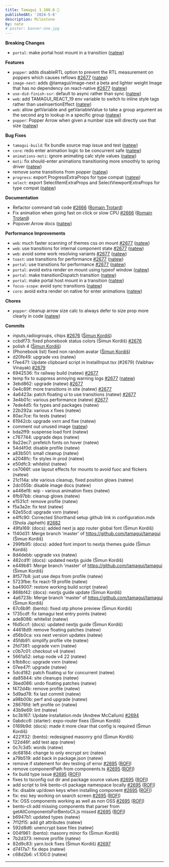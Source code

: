 ```yaml
---
title: Tamagui 1.100.0 🎉
publishedAt: '2024-5-6'
description: Milestone
by: nate
# poster: banner-one.jpg
---
```


**Breaking Changes**
- `portal`: make portal host mount in a transition ([natew](https://github.com/tamagui/tamagui/commit/e652b86f34e1b8dda935f20129536f0bfb0e2608))

**Features**
- `popper`: adds disableRTL option to prevent the RTL measurement on poppers which causes reflows [#2677](https://github.com/tamagui/tamagui/pull/2677) ([natew](https://github.com/tamagui/tamagui/commit/32be9d7506cd768815a6dd61927048506fa88323))
- `image-next`: adds @tamagui/image-next a beta and lighter weight Image that has no dependency on react-native [#2677](https://github.com/tamagui/tamagui/pull/2677) ([natew](https://github.com/tamagui/tamagui/commit/cd63b0ab3988ce19089c3b26fb7df028c1836b84))
- `use-did-finish-ssr`: default to async rather than sync ([natew](https://github.com/tamagui/tamagui/commit/ec031fb407b6e79f4c9de6d12721678a06c5ce89))
- `web`: add TAMAGUI_REACT_19 env variable to switch to inline style tags rather than useInsertionEffect ([natew](https://github.com/tamagui/tamagui/commit/fc2583d13f98b5acdd6c023accc4f8ade6e911bb))
- `web`: allow getVariable and getVariableValue to take a group argument as the second arg to lookup in a specific group ([natew](https://github.com/tamagui/tamagui/commit/40eec3e274da2c598fc5dbc491c457ad0dd73703))
- `popper`: Popper Arrow when given a number size will directly use that size ([natew](https://github.com/tamagui/tamagui/commit/167a574b4e4172ea722185347a14ab6f04725e73))

**Bug Fixes**
- `tamagui-build`: fix bundle source map issue and test ([natew](https://github.com/tamagui/tamagui/commit/c9d0fecf3b3309a464b515d2a7be0af33c60a14c))
- `core`: redo enter animation logic to be concurrent safe ([natew](https://github.com/tamagui/tamagui/commit/ed1fb39541b0b79d5b774e60a8e56f4f874c7702))
- `animations-moti`: ignore animating calc style values ([natew](https://github.com/tamagui/tamagui/commit/e2ba1134b48390568a6ad5c2f48bbf22eb62ca31))
- `moti`: fix should-enter animations transitioning more smoothly to spring driver ([natew](https://github.com/tamagui/tamagui/commit/7d8ec4b56f8d483dbb564772b93e600dcd882042))
- remove some transitions from popper ([natew](https://github.com/tamagui/tamagui/commit/1556c1c2117f7c408870b2aeced35d7f5fa74536))
- `progress`: export ProgressExtraProps for type compat ([natew](https://github.com/tamagui/tamagui/commit/dedb663277db0f1abe56c95a778a23343358e5dc))
- `select`: export SelectItemExtraProps and SelectViewportExtraProps for type compat ([natew](https://github.com/tamagui/tamagui/commit/23be35fbb71c1f30b29845bb0df72a39600f6dd7))

**Documentation**
- Refactor command tab code [#2666](https://github.com/tamagui/tamagui/pull/2666) ([Romain Trotard](https://github.com/tamagui/tamagui/commit/07c1cd1e6b00b3b02a61b24466f85c1ff09bbaba))
- Fix animation when going fast on click or slow CPU [#2666](https://github.com/tamagui/tamagui/pull/2666) ([Romain Trotard](https://github.com/tamagui/tamagui/commit/6a30a11a27d367eefae6cc4a837ced84667a70f4))
- Popover.Arrow docs ([natew](https://github.com/tamagui/tamagui/commit/dc751ac2ddf951434d1abbe5d2ebbb5f0dbaf679))

**Performance Improvements**
- `web`: much faster scanning of themes css on mount [#2677](https://github.com/tamagui/tamagui/pull/2677) ([natew](https://github.com/tamagui/tamagui/commit/faaf50f7d5adeafca173587eabb0abdb530e4edf))
- `web`: use transitions for internal component state [#2677](https://github.com/tamagui/tamagui/pull/2677) ([natew](https://github.com/tamagui/tamagui/commit/a41d3a64c9eaf754329b93f5be136b274a659c5d))
- `web`: avoid some work resolving variants [#2677](https://github.com/tamagui/tamagui/pull/2677) ([natew](https://github.com/tamagui/tamagui/commit/f1293d698d76a9399ac863317bd96130ead3aee7))
- `toast`: use transitions for performance [#2677](https://github.com/tamagui/tamagui/pull/2677) ([natew](https://github.com/tamagui/tamagui/commit/591ac2c5ff0779691318ba6d0b400888da9c9b3a))
- `portal`: use transitions for performance [#2677](https://github.com/tamagui/tamagui/pull/2677) ([natew](https://github.com/tamagui/tamagui/commit/a268257d402017add164db5bdadbb8cea0c034f3))
- `portal`: avoid extra render on mount using typeof window ([natew](https://github.com/tamagui/tamagui/commit/8a6d0f42dd23462c0f381f2c456a4d51868aee82))
- `portal`: make transitionDispatch transition ([natew](https://github.com/tamagui/tamagui/commit/5982300ba3ea77eeb10d9f2c3ccf57878c613940))
- `portal`: make portal host mount in a transition ([natew](https://github.com/tamagui/tamagui/commit/e652b86f34e1b8dda935f20129536f0bfb0e2608))
- `focus-scope`: avoid sync transitions ([natew](https://github.com/tamagui/tamagui/commit/5ccab767a22a5913304a25aa9a6a81ff12c21c71))
- `core`: avoid extra render on native for enter animations ([natew](https://github.com/tamagui/tamagui/commit/3c0e218cf0c3f482fb4b07b2eb9192ce2b63c588))

**Chores**
- `popper`: cleanup arrow size calc to always defer to size prop more clearly in code ([natew](https://github.com/tamagui/tamagui/commit/f91044ffe66d0e9c83d67c3fcf7f4d4c669c6d90))

**Commits**
- inputs,radiogroups, chips [#2676](https://github.com/tamagui/tamagui/pull/2676) ([Šimun Kordiš](https://github.com/tamagui/tamagui/commit/23fc3d95511d45b7d3c9a0a966966069c4929b08))
- ccbdf73: fixed phonebook status colors (Šimun Kordiš) [#2676](https://github.com/tamagui/tamagui/pull/2676)
- polish 4 ([Šimun Kordiš](https://github.com/tamagui/tamagui/commit/2b0a5e2baba4f734ebeecdbc8afe838882c3f245))
- (Phonebook list) fixed non random avatar ([Šimun Kordiš](https://github.com/tamagui/tamagui/commit/c811e6a808bfc60bd397e9e96d8b017d659b59eb))
- d20fe49: upgrade vxs (natew)
- f7ee471: Update clipboard script in InstallInput.tsx (#2679) (Vaibhav Vinayak) [#2679](https://github.com/tamagui/tamagui/pull/2679)
- 6942536: fix railway build (natew) [#2677](https://github.com/tamagui/tamagui/pull/2677)
- temp fix to suppress annoying warning logs [#2677](https://github.com/tamagui/tamagui/pull/2677) ([natew](https://github.com/tamagui/tamagui/commit/67b06d521c0152ccae0a5506b1d28912fd36abf9))
- 3ebd862: upgrade (natew) [#2677](https://github.com/tamagui/tamagui/pull/2677)
- 0e4c89f: more transitions in site (natew) [#2677](https://github.com/tamagui/tamagui/pull/2677)
- 4a6423a: patch floating ui to use transitions (natew) [#2677](https://github.com/tamagui/tamagui/pull/2677)
- 3e4b01c: various performance (natew) [#2677](https://github.com/tamagui/tamagui/pull/2677)
- 7ede4d5: fix types and packages (natew)
- 22b292a: various x fixes (natew)
- 80ac7ce: fix tests (natew)
- 61942cb: upgrade vxrn and fixe (natew)
- comment out unused image ([natew](https://github.com/tamagui/tamagui/commit/b3451d146756302ba7a8d102b1c9171270130233))
- bda2ff9: suspense load font (natew)
- c767744: upgrade deps (natew)
- 9a22ec7: prefetch fonts on hover (natew)
- 54d4f0d: disable profile (natew)
- a83b501: small cleanup (natew)
- a2048fc: fix styles in prod (natew)
- e50dfc3: whitelist (natew)
- ce7066f: use layout effects for mounts to avoid fuoc and flickers (natew)
- 21c114a: site various cleanup, fixed position glows (natew)
- 2dc055b: disable image docs (natew)
- a446ef8: wip - various animation fixes (natew)
- 6fb97bb: cleanup glows (natew)
- e1531cf: remove profile (natew)
- f5a3a2e: fix test (natew)
- 62e55cd: upgrade vxrn (natew)
- e4ffc90: Corrected Shorthand setup github link in configuration.mdx (Shola Japheth) [#2682](https://github.com/tamagui/tamagui/pull/2682)
- 49fa169: (docs): added next js app router global font (Šimun Kordiš)
- 1140d31: Merge branch 'master' of https://github.com/tamagui/tamagui (Šimun Kordiš)
- 299fb95: (docs): added font import to nextjs themes guide (Šimun Kordiš)
- 8d4debb: upgrade vxs (natew)
- 482cd1f: (docs): updated nextjs guide (Šimun Kordiš)
- e449b81: Merge branch 'master' of https://github.com/tamagui/tamagui (Šimun Kordiš)
- 8f577b8: just use deps from profile (natew)
- 5723fbe: fix react-19 profile (natew)
- ba49007: restore working build script (natew)
- 868bf42: (docs): nextjs guide update (Šimun Kordiš)
- 4a6723b: Merge branch 'master' of https://github.com/tamagui/tamagui (Šimun Kordiš)
- 67c6b9f: (bento): fixed otp phone preview (Šimun Kordiš)
- 1735cdf: fix tamagui test entry points (natew)
- ade8086: whitelist (natew)
- f6d5ccf: (docs): updated nextjs guide (Šimun Kordiš)
- 44618d9: remove floating patches (natew)
- d56b0ca: vxs next version updates (natew)
- 45fdb91: simplify profile vite (natew)
- 2fd7381: upgrade vxrn (natew)
- c0b7c01: checkout v4 (natew)
- 5661a52: setup node v4 22 (natew)
- b1bb8cc: upgrade vxrn (natew)
- 07ee47f: upgrade (natew)
- 5dcd182: patch floating ui for concurrent (natew)
- da85844: site cleanups (natew)
- 3bed086: undo floating patches (natew)
- f472d4b: remove profile (natew)
- 5d9ad78: fix last commit (natew)
- a98b00b: perf and upgrade (natew)
- 28676fd: left profile on (natew)
- 43b9e69: lint (natew)
- bc3b167: Update installation.mdx (Andrew McCallum) [#2694](https://github.com/tamagui/tamagui/pull/2694)
- 0abdcc6: (starter): expo-router fixes (Šimun Kordiš)
- 0169b9d: (docs): made it more clear that config is required (Šimun Kordiš)
- 4221f32: (bento): redesigned masonry grid (Šimun Kordiš)
- 122d46f: add test app (natew)
- 0c7c3d5: words (natew)
- dc68184: change to only encrypt src (natew)
- a79b519: add back in package.json (natew)
- remove if statement for dev testing of error [#2695](https://github.com/tamagui/tamagui/pull/2695) ([ROFI](https://github.com/tamagui/tamagui/commit/1cd4ab35ee44740d76d0e57902f6b0896f492cf6))
- remove componentPath from components.ts [#2695](https://github.com/tamagui/tamagui/pull/2695) ([ROFI](https://github.com/tamagui/tamagui/commit/0bba788d34fb82e86df5b6d6d951103fb9665689))
- fix build type issue [#2695](https://github.com/tamagui/tamagui/pull/2695) ([ROFI](https://github.com/tamagui/tamagui/commit/0be4b39cf4208706dfa576eb3606ed0ffbb20e77))
- fixes to tsconfig out dir and package source values [#2695](https://github.com/tamagui/tamagui/pull/2695) ([ROFI](https://github.com/tamagui/tamagui/commit/57a4a2d7dcf552cf05ea0dd6cfa06b0fe5e6f9b8))
- add script to link bento-cli package namespace locally [#2695](https://github.com/tamagui/tamagui/pull/2695) ([ROFI](https://github.com/tamagui/tamagui/commit/a38375257a8000a7927d1444161cdc9349abccd4))
- fix: disable up/down keys when installing component [#2695](https://github.com/tamagui/tamagui/pull/2695) ([ROFI](https://github.com/tamagui/tamagui/commit/70abf8c64f135d643c7a6d68b63719da42f53d0a))
- fix: esc key working on search screen [#2695](https://github.com/tamagui/tamagui/pull/2695) ([ROFI](https://github.com/tamagui/tamagui/commit/5ff960d7e478ab88d60b2fa1c0970f81ba660c0c))
- fix: OSS components working as well as non OSS [#2695](https://github.com/tamagui/tamagui/pull/2695) ([ROFI](https://github.com/tamagui/tamagui/commit/5a8f68af63fba83635f2df1e057f41e724288366))
- bento-cli add missing components that parser from getAllComponentsForBentoCli.js missed [#2695](https://github.com/tamagui/tamagui/pull/2695) ([ROFI](https://github.com/tamagui/tamagui/commit/286c42d948af0a0ffc135f0ae22aa20f6087bea0))
- b6947b1: updated types (natew)
- 7f12f15: add git attributes (natew)
- 592d8d6: unencrypt base files (natew)
- 004f961: (bento): masonry minor fix (Šimun Kordiš)
- 7b2d373: remove profile (natew)
- 82d9c83: yarn.lock fixes (Šimun Kordiš) [#2697](https://github.com/tamagui/tamagui/pull/2697)
- d7417a7: fix deps (natew)
- c68d2b6: v1.100.0 (natew)

---